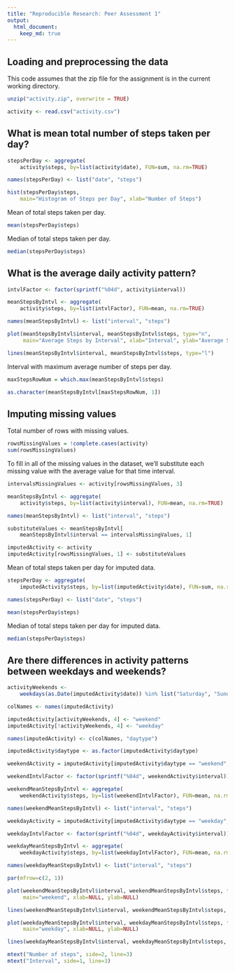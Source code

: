 ```yaml
---
title: "Reproducible Research: Peer Assessment 1"
output: 
  html_document:
    keep_md: true
---
```


## Loading and preprocessing the data

This code assumes that the zip file for the assignment is in the current
working directory.

```r
unzip("activity.zip", overwrite = TRUE)

activity <- read.csv("activity.csv")
```

## What is mean total number of steps taken per day?

```r
stepsPerDay <- aggregate(
    activity$steps, by=list(activity$date), FUN=sum, na.rm=TRUE)

names(stepsPerDay) <- list("date", "steps")

hist(stepsPerDay$steps,
    main="Histogram of Steps per Day", xlab="Number of Steps")
```

Mean of total steps taken per day.

```r
mean(stepsPerDay$steps)
```

Median of total steps taken per day.

```r
median(stepsPerDay$steps)
```

## What is the average daily activity pattern?

```r
intvlFactor <- factor(sprintf("%04d", activity$interval))

meanStepsByIntvl <- aggregate(
    activity$steps, by=list(intvlFactor), FUN=mean, na.rm=TRUE)

names(meanStepsByIntvl) <- list("interval", "steps")

plot(meanStepsByIntvl$interval, meanStepsByIntvl$steps, type="n",
     main="Average Steps by Interval", xlab="Interval", ylab="Average Steps")

lines(meanStepsByIntvl$interval, meanStepsByIntvl$steps, type="l")
```

Interval with maximum average number of steps per day.

```r
maxStepsRowNum = which.max(meanStepsByIntvl$steps)

as.character(meanStepsByIntvl[maxStepsRowNum, 1])
```

## Imputing missing values

Total number of rows with missing values.

```r
rowsMissingValues = !complete.cases(activity)
sum(rowsMissingValues)
```

To fill in all of the missing values in the dataset, we'll substitute each
missing value with the average value for that time interval.

```r
intervalsMissingValues <- activity[rowsMissingValues, 3]

meanStepsByIntvl <- aggregate(
    activity$steps, by=list(activity$interval), FUN=mean, na.rm=TRUE)

names(meanStepsByIntvl) <- list("interval", "steps")

substituteValues <- meanStepsByIntvl[
    meanStepsByIntvl$interval == intervalsMissingValues, 1]

imputedActivity <- activity
imputedActivity[rowsMissingValues, 1] <- substituteValues
```

Mean of total steps taken per day for imputed data.

```r
stepsPerDay <- aggregate(
    imputedActivity$steps, by=list(imputedActivity$date), FUN=sum, na.rm=TRUE)

names(stepsPerDay) <- list("date", "steps")

mean(stepsPerDay$steps)
```

Median of total steps taken per day for imputed data.

```r
median(stepsPerDay$steps)
```

## Are there differences in activity patterns between weekdays and weekends?

```r
activityWeekends <-
    weekdays(as.Date(imputedActivity$date)) %in% list("Saturday", "Sunday")

colNames <- names(imputedActivity)

imputedActivity[activityWeekends, 4] <- "weekend"
imputedActivity[!activityWeekends, 4] <- "weekday"

names(imputedActivity) <- c(colNames, "daytype")

imputedActivity$daytype <- as.factor(imputedActivity$daytype)

weekendActivity = imputedActivity[imputedActivity$daytype == "weekend",]

weekendIntvlFactor <- factor(sprintf("%04d", weekendActivity$interval))

weekendMeanStepsByIntvl <- aggregate(
    weekendActivity$steps, by=list(weekendIntvlFactor), FUN=mean, na.rm=TRUE)

names(weekendMeanStepsByIntvl) <- list("interval", "steps")

weekdayActivity = imputedActivity[imputedActivity$daytype == "weekday",]

weekdayIntvlFactor <- factor(sprintf("%04d", weekdayActivity$interval))

weekdayMeanStepsByIntvl <- aggregate(
    weekdayActivity$steps, by=list(weekdayIntvlFactor), FUN=mean, na.rm=TRUE)

names(weekdayMeanStepsByIntvl) <- list("interval", "steps")

par(mfrow=c(2, 1))

plot(weekendMeanStepsByIntvl$interval, weekendMeanStepsByIntvl$steps, type="n",
     main="weekend", xlab=NULL, ylab=NULL)

lines(weekendMeanStepsByIntvl$interval, weekendMeanStepsByIntvl$steps, type="l")

plot(weekdayMeanStepsByIntvl$interval, weekdayMeanStepsByIntvl$steps, type="n",
     main="weekday", xlab=NULL, ylab=NULL)

lines(weekdayMeanStepsByIntvl$interval, weekdayMeanStepsByIntvl$steps, type="l")

mtext("Number of steps", side=2, line=3)
mtext("Interval", side=1, line=3)

```
